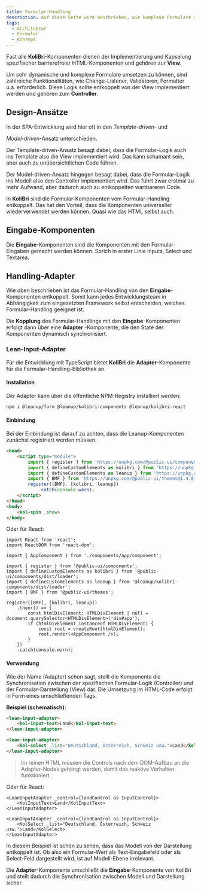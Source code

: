 ```yaml
---
title: Formular-Handling
description: Auf diese Seite wird beschrieben, wie komplexe Formulare mit KoliBri umgesetzt werden können.
tags:
  - Architektur
  - Formular
  - Konzept
---
```


Fast alle **KoliBri**-Komponenten dienen der Implementierung und Kapselung spezifischer barrierefreier HTML-Komponenten und gehören zur **View**.

Um sehr dynamische und komplexe Formulare umsetzen zu können, sind zahlreiche Funktionalitäten, wie Change-Listener, Validatoren, Formatter u.a. erforderlich.
Diese Logik sollte entkoppelt von der View implementiert werden und gehören zum **Controller**.

## Design-Ansätze

In der <kol-abbr _title="Single-Page-Application">SPA</kol-abbr>-Entwicklung wird hier oft in den <i>Template-driven</i>- und

<i>Model-driven</i>-Ansatz unterschieden.

Der Template-driven-Ansatz besagt dabei, dass die Formular-Logik auch ins Template also die View implementiert wird. Das kann schamant sein, aber auch zu
unübersichtlichen Code führen.

Der Model-driven-Ansatz hingegen besagt dabei, dass die Formular-Logik ins Modell also den Controller implementiert wird. Das führt zwar erstmal zu mehr
Aufwand, aber dadurch auch zu entkoppelten wartbareren Code.

<kol-alert _type="info">

In **KoliBri** sind die Formular-Komponenten vom Formular-Handling entkoppelt. Das hat den Vorteil, dass die Komponenten universeller wiederverwendet werden
können. Quasi wie das HTML selbst auch.

</kol-alert>

## Eingabe-Komponenten

Die **Eingabe**-Komponenten sind die Komponenten mit den Formular-Eingaben gemacht werden können. Sprich in erster Linie <kol-link _href="/docs/konzepte/formular-input">Inputs, Select und Textarea</kol-link>.

## Handling-Adapter

Wie oben beschrieben ist das Formular-Handling von den **Eingabe**-Komponenten entkoppelt. Somit kann jedes Entwicklungsteam in Abhängigkeit zum eingesetzten
Framework selbst entscheiden, welches Formular-Handling geeignet ist.

<kol-alert _type="info">

Die **Kopplung** des Formular-Handlings mit den **Eingabe**-Komponenten erfolgt dann über eine **Adapter** -Komponente, die den State der Komponenten
dynamisch synchronisiert.

</kol-alert>

### Lean-Input-Adapter

Für die Entwicklung mit TypeScript bietet **KoliBri** die **Adapter**-Komponente für die Formular-Handling-Bibliothek <kol-link _href="https://www.npmjs.com/package/@leanup/form" _label="@leanup/form" _target="npmjs"/> an.

#### Installation

Der Adapter kann über die öffentliche NPM-Registry installiert werden:

```bash
npm i @leanup/form @leanup/kolibri-components @leanup/kolibri-react
```

#### Einbindung

Bei der Einbindung ist darauf zu achten, dass die Leanup-Komponenten zunächst registriert werden müssen.

```html
<head>
	<script type="module">
		import { register } from 'https://unpkg.com/@public-ui/components@1.4.0-rc.6';
		import { defineCustomElements as kolibri } from 'https://unpkg.com/@public-ui/components@1.4.0-rc.6/dist/loader';
		import { defineCustomElements as leanup } from 'https://unpkg.com/@leanup/kolibri-components@1.0.5/dist/loader';
		import { BMF } from 'https://unpkg.com/@public-ui/themes@1.4.0-rc.6';
		register([BMF], [kolibri, leanup])
			.catch(console.warn);
	</script>
</head>
<body>
	<kol-spin _show>
</body>
```

Oder für React:

```tsx
import React from 'react';
import ReactDOM from 'react-dom';

import { AppComponent } from './components/app/component';

import { register } from '@public-ui/components';
import { defineCustomElements as kolibri } from '@public-ui/components/dist/loader';
import { defineCustomElements as leanup } from '@leanup/kolibri-components/dist/loader';
import { BMF } from '@public-ui/themes';

register([BMF], [kolibri, leanup])
	.then(() => {
		const htmlDivElement: HTMLDivElement | null = document.querySelector<HTMLDivElement>('div#app');
		if (htmlDivElement instanceof HTMLDivElement) {
			const root = createRoot(htmlDivElement);
			root.render(<AppComponent />);
		}
	})
	.catch(console.warn);
```

#### Verwendung

Wie der Name (Adapter) schon sagt, stellt die Komponente die Synchronisation zwischen der spezifischen Formular-Logik
(Controller) und der Formular-Darstellung (View) dar. Die Umsetzung im HTML-Code erfolgt in Form eines umschließenden
Tags.

**Beispiel (schematisch):**

```html
<lean-input-adapter>
	<kol-input-text>Land</kol-input-text>
</lean-input-adapter>

<lean-input-adapter>
	<kol-select _list="Deutschland, Österreich, Schweiz usw.">Land</kol-select>
</lean-input-adapter>
```

> Im reinen HTML müssen die Controls nach dem DOM-Aufbau an die Adapter-Nodes gehängt werden, damit das reaktive Verhalten funktioniert.

Oder für React:

```tsx
<LeanInputAdapter _control={landControl as InputControl}>
	<KolInputText>Land</KolInputText>
</LeanInputAdapter>

<LeanInputAdapter _control={landControl as InputControl}>
	<KolSelect _list="Deutschland, Österreich, Schweiz usw.">Land</KolSelect>
</LeanInputAdapter>
```

<kol-alert _type="info">

In diesem Beispiel ist schön zu sehen, dass das Modell von der Darstellung entkoppelt ist. Ob also ein Formular-Wert als Text-Eingabefeld oder als Select-Feld
dargestellt wird, ist auf Modell-Ebene irrelevant.

</kol-alert>

Die **Adapter**-Komponente umschließt die **Eingabe**-Komponente von KoliBri und stellt dadurch die Synchronisation
zwischen Modell und Darstellung sicher.
